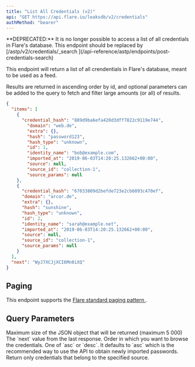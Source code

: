 ```yaml
---
title: "List All Credentials (v2)"
api: "GET https://api.flare.io/leaksdb/v2/credentials"
authMethod: "bearer"
---
```


<Warning>
**DEPRECATED:** It is no longer possible to access a list of all credentials in Flare's database. This endpoint should be replaced by
[/astp/v2/credentials/_search <Icon icon="code" size={16} />](/api-reference/astp/endpoints/post-credentials-search)
</Warning>

This endpoint will return a list of all crendentials in Flare's database, meant to be used as a feed.

Results are returned in ascending order by id, and optional parameters can be added to the query to fetch and filter large amounts (or all) of results.

<ResponseExample>

```json Response Example
{
  "items": [
    {
      "credential_hash": "889d9ba6efa420d3dff7822c9119e744",
        "domain": "web.de",
        "extra": {},
        "hash": "password123",
        "hash_type": "unknown",
        "id": 1,
        "identity_name": "bob@example.com",
        "imported_at": "2019-06-03T14:20:25.132662+00:00",
        "source": null,
        "source_id": "collection-1",
        "source_params": null
    },
    {
      "credential_hash": "67033809d2befde723e2cb6893c470ef",
      "domain": "arcor.de",
      "extra": {},
      "hash": "sunshine",
      "hash_type": "unknown",
      "id": 2,
      "identity_name": "sarah@example.net",
      "imported_at": "2019-06-03T14:20:25.132662+00:00",
      "source": null,
      "source_id": "collection-1",
      "source_params": null
    }
  ],
  "next": "WyJ7XCJjXCI6Mn0iXQ"
}
```

</ResponseExample>

## Paging

This endpoint supports the 
[Flare standard paging pattern <Icon icon="book" size={16} />](/concepts/paging).

## Query Parameters

<ParamField query="size" type="number">
  Maximum size of the JSON object that will be returned (maximum 5 000) 
</ParamField>

<ParamField query="from" type="number">
  The `next` value from the last response.
</ParamField>

<ParamField query="order" type="string">
  Order in which you want to browse the credentials. One of `asc` or `desc`.
  It defaults to `asc` which is the recommended way to use the API to obtain newly imported passwords.
</ParamField>

<ParamField query="source_id" type="string">
    Return only credentials that belong to the specified source.
</ParamField>
